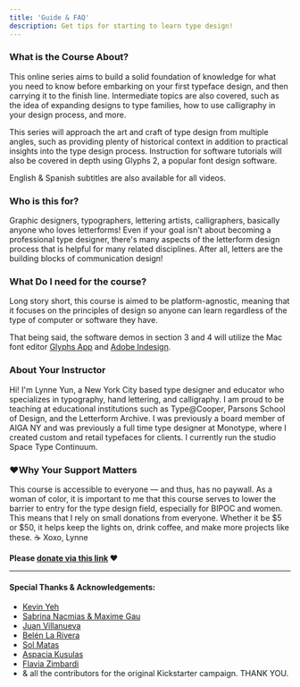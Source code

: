 ```yaml
---
title: 'Guide & FAQ'
description: Get tips for starting to learn type design!
---
```


### What is the Course About?

This online series aims to build a solid foundation of knowledge for what you need to know before embarking on your first typeface design, and then carrying it to the finish line. Intermediate topics are also covered, such as the idea of expanding designs to type families, how to use calligraphy in your design process, and more. 

This series will approach the art and craft of type design from multiple angles, such as providing plenty of historical context in addition to practical insights into the type design process. Instruction for software tutorials will also be covered in depth using Glyphs 2, a popular font design software.

English & Spanish subtitles are also available for all videos.

### Who is this for?

Graphic designers, typographers, lettering artists, calligraphers, basically anyone who loves letterforms! Even if your goal isn't about becoming a professional type designer, there's many aspects of the letterform design process that is helpful for many related disciplines. After all, letters are the building blocks of communication design!

### What Do I need for the course?

Long story short, this course is aimed to be platform-agnostic, meaning that it focuses on the principles of design so anyone can learn regardless of the type of computer or software they have. 

That being said, the software demos in section 3 and 4 will utilize the Mac font editor [Glyphs App](https://glyphsapp.com/) and [Adobe Indesign](https://www.adobe.com/products/indesign.html). 


### About Your Instructor

Hi! I'm Lynne Yun, a New York City based type designer and educator who specializes in typography, hand lettering, and calligraphy. I am proud to be teaching at educational institutions such as Type@Cooper, Parsons School of Design, and the Letterform Archive. I was previously a board member of AIGA NY and was previously a full time type designer at Monotype, where I created custom and retail typefaces for clients. I currently run the studio Space Type Continuum.

### ❤️Why Your Support Matters

This course is accessible to everyone — and thus, has no paywall. As a woman of color, it is important to me that this course serves to lower the barrier to entry for the type design field, especially for BIPOC and women. This means that I rely on small donations from everyone. Whether it be $5 or $50, it helps keep the lights on, drink coffee, and make more projects like these. ☕️ Xoxo, Lynne

**Please [donate via this link](https://www.paypal.com/donate?hosted_button_id=EJMNLBTAH6WUA) ❤️** 

***

#### Special Thanks & Acknowledgements:

* [Kevin Yeh](https://www.kyeh.me/) 
* [Sabrina Nacmias & Maxime Gau](http://www.faireprojects.com/) 
* [Juan Villanueva](http://www.juankafka.com/) 
* [Belén La Rivera](http://www.belenlarivera.com/) 
* [Sol Matas](http://www.solmatas.com/)
* [Aspacia Kusulas](https://www.instagram.com/aspaciakusulas)
* [Flavia Zimbardi](https://flaviazim.com/) 
* & all the contributors for the original Kickstarter campaign. THANK YOU.